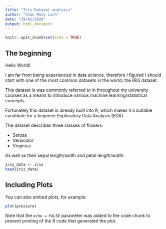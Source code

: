 ```yaml
---
title: "Iris Dataset analysis"
author: "Chan Mony Lach"
date: "29/01/2020"
output: html_document
---
```


```r
knitr::opts_chunk$set(echo = TRUE)
```

## The beginning
Hello World!

I am far from being experienced in data science, therefore I figured I should start with one of the most common datasets in the world; the *IRIS* dataset.

This dataset is was commonly referred to in throughout my university courses as a means to introduce various machine learning/statistical concepts. 

Fortunately this dataset is already built into R, which makes it a suitable candidate for a beginner Exploratory Data Analysis (EDA). 

The dataset describes three classes of flowers:

 * Setosa
 * Versicolor
 * Virginica

As well as their sepal length/width and petal length/width. 
```r
iris_data <- iris
head(iris_data)
```

## Including Plots

You can also embed plots, for example:

```r
plot(pressure)
```

Note that the `echo = FALSE` parameter was added to the code chunk to prevent printing of the R code that generated the plot.
